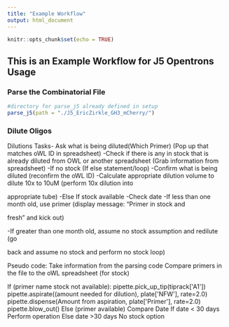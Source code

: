 ```yaml
---
title: "Example Workflow"
output: html_document
---
```


```r
knitr::opts_chunk$set(echo = TRUE)
```

## This is an Example Workflow for J5 Opentrons Usage

### Parse the Combinatorial File

```r
#directory for parse_j5 already defined in setup
parse_j5(path = "./J5_EricZirkle_GH3_mCherry/")
```

### Dilute Oligos

Dilutions Tasks-
Ask what is being diluted(Which Primer) (Pop up that matches oWL ID in spreadsheet)
-Check if there is any in stock that is already diluted from OWL or another spreadsheet (Grab
information from spreadsheet)
-If no stock (If else statement/loop)
-Confirm what is being diluted (reconfirm the oWL ID)
-Calculate appropriate dilution volume to dilute 10x to 10uM (perform 10x dilution into

appropriate tube)
-Else If stock available
-Check date
-If less than one month old, use primer (display message: “Primer in stock and

fresh” and kick out)

-If greater than one month old, assume no stock assumption and redilute (go

back and assume no stock and perform no stock loop)

Pseudo code:
Take information from the parsing code
Compare primers in the file to the oWL spreadsheet (for stock)

If (primer name stock not available):
pipette.pick_up_tip(tiprack[&#39;A1&#39;])
pipette.aspirate((amount needed for dilution), plate[&#39;NFW&#39;], rate=2.0)
pipette.dispense(Amount from aspiration, plate[&#39;Primer&#39;], rate=2.0)
pipette.blow_out()
Else (primer available)
Compare Date
If date &lt; 30 days
Perform operation
Else date &gt;30 days
No stock option



